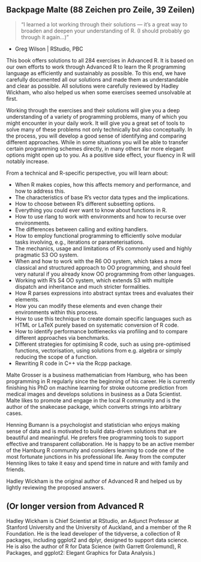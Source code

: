 ## Backpage Malte (88 Zeichen pro Zeile, 39 Zeilen)
> “I learned a lot working through their solutions — it's a great way to broaden and deepen your understanding of R. (I should probably go through it again...)”

- Greg Wilson | RStudio, PBC
<!-- Source: https://twitter.com/gvwilson/status/1119235643652157440 -->

This book offers solutions to all 284 exercises in Advanced R. It is based on our own efforts to work through Advanced R to learn the R programming language as efficiently and sustainably as possible. To this end, we have carefully documented all our solutions and made them as understandable and clear as possible. All solutions were carefully reviewed by Hadley Wickham, who also helped us when some exercises seemed unsolvable at first.

Working through the exercises and their solutions will give you a deep understanding of a variety of programming problems, many of which you might encounter in your daily work. It will give you a great set of tools to solve many of these problems not only technically but also conceptually. In the process, you will develop a good sense of identifying and comparing different approaches. While in some situations you will be able to transfer certain programming schemes directly, in many others far more elegant options might open up to you. As a positive side effect, your fluency in R will notably increase.

From a technical and R-specific perspective, you will learn about:

* When R makes copies, how this affects memory and performance, and how to address this.
* The characteristics of base R's vector data types and the implications.
* How to choose between R's different subsetting options.
* Everything you could ever want to know about functions in R.
* How to use rlang to work with environments and how to recurse over environments.
* The differences between calling and exiting handlers.
* How to employ functional programming to efficiently solve modular tasks involving, e.g., iterations or parameterisations.
* The mechanics, usage and limitations of R's commonly used and highly pragmatic S3 OO system.
* When and how to work with the R6 OO system, which takes a more classical and structured approach to OO programming, and should feel very natural if you already know OO programming from other languages.
* Working with R's S4 OO system, which extends S3 with multiple dispatch and inheritance and much stricter formalities.
* How R parses expressions into abstract syntax trees and evaluates their elements.
* How you can modify these elements and even change their environments within this process.
* How to use this technique to create domain specific languages such as HTML or LaTeX purely based on systematic conversion of R code.
* How to identify performance bottlenecks via profiling and to compare different approaches via benchmarks.
* Different strategies for optimising R code, such as using pre-optimised functions, vectorisation, using solutions from e.g. algebra or simply reducing the scope of a function.
* Rewriting R code in C++ via the Rcpp package.

Malte Grosser is a business mathematician from Hamburg, who has been programming in R regularly since the beginning of his career. He is currently finishing his PhD on machine learning for stroke outcome prediction from medical images and develops solutions in business as a Data Scientist. Malte likes to promote and engage in the local R community and is the author of the snakecase package, which converts strings into arbitrary cases.

Henning Bumann is a psychologist and statistician who enjoys making sense of data and is motivated to build data-driven solutions that are beautiful and meaningful. He prefers free programming tools to support effective and transparent collaboration. He is happy to be an active member of the Hamburg R community and considers learning to code one of the most fortunate junctions in his professional life. Away from the computer Henning likes to take it easy and spend time in nature and with family and friends.

Hadley Wickham is the original author of Advanced R and helped us by lightly reviewing the proposed answers.

## (Or longer version from Advanced R

Hadley Wickham is Chief Scientist at RStudio, an Adjunct Professor at Stanford University and the University of Auckland, and a member of the R Foundation. He is the lead developer of the tidyverse, a collection of R packages, including ggplot2 and dplyr, designed to support data science. He is also the author of R for Data Science (with Garrett Grolemund), R Packages, and ggplot2: Elegant Graphics for Data Analysis.)